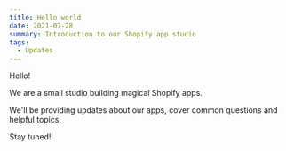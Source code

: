 ```yaml
---
title: Hello world
date: 2021-07-28
summary: Introduction to our Shopify app studio
tags:
  - Updates
---
```


Hello!

We are a small studio building magical Shopify apps.

We'll be providing updates about our apps, cover common questions and helpful topics.

Stay tuned!